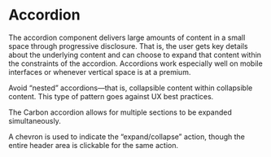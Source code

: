 
# Accordion

The accordion component delivers large amounts of content in a small space through progressive disclosure.
That is, the user gets key details about the underlying content and can choose to expand that content within the constraints of the accordion. Accordions work especially well on mobile interfaces or whenever vertical space is at a premium.

Avoid “nested” accordions—that is, collapsible content within collapsible content. This type of pattern goes against UX best practices.

The Carbon accordion allows for multiple sections to be expanded simultaneously.

A chevron is used to indicate the “expand/collapse” action, though the entire header area is clickable for the same action.

<Preview withToolbar>
  <Story id="accordion--default-story" height="200px" />
</Preview>
